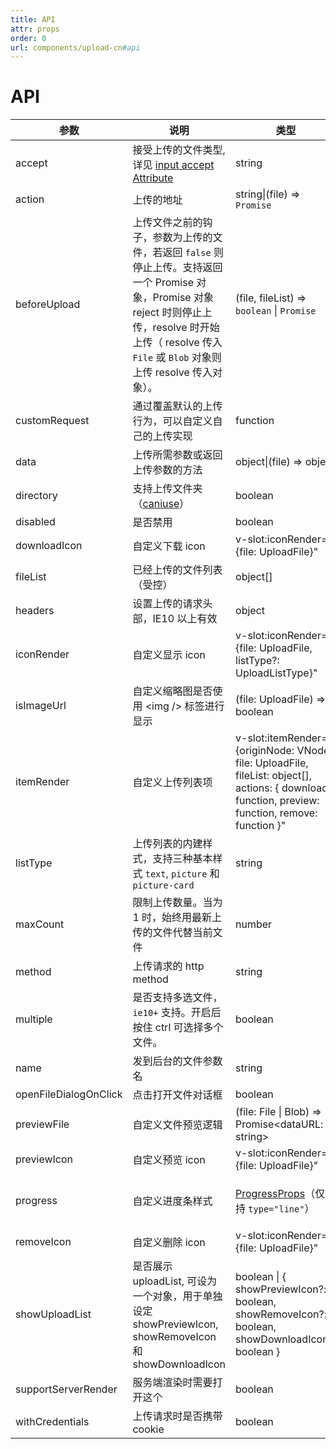 ```yaml
---
title: API
attr: props
order: 0
url: components/upload-cn#api
---
```


# API

| 参数 | 说明 | 类型 | 默认值 | 版本 |  |
| --- | --- | --- | --- | --- | --- |
| accept | 接受上传的文件类型, 详见 [input accept Attribute](https://developer.mozilla.org/en-US/docs/Web/HTML/Element/input/file#accept) | string | 无 |  |  |
| action | 上传的地址 | string\|(file) => `Promise` | 无 |  |  |
| beforeUpload | 上传文件之前的钩子，参数为上传的文件，若返回 `false` 则停止上传。支持返回一个 Promise 对象，Promise 对象 reject 时则停止上传，resolve 时开始上传（ resolve 传入 `File` 或 `Blob` 对象则上传 resolve 传入对象）。 | (file, fileList) => `boolean` \| `Promise` | 无 |  |
| customRequest | 通过覆盖默认的上传行为，可以自定义自己的上传实现 | function | 无 |  |  |
| data | 上传所需参数或返回上传参数的方法 | object\|(file) => object | 无 |  |  |
| directory | 支持上传文件夹（[caniuse](https://caniuse.com/#feat=input-file-directory)） | boolean | false | 3.0 |  |
| disabled | 是否禁用 | boolean | false |  |  |
| downloadIcon | 自定义下载 icon | v-slot:iconRender="{file: UploadFile}" | - | 3.0 |  |
| fileList | 已经上传的文件列表（受控） | object\[] | 无 |  |  |
| headers | 设置上传的请求头部，IE10 以上有效 | object | 无 |  |  |
| iconRender | 自定义显示 icon | v-slot:iconRender="{file: UploadFile, listType?: UploadListType}" | - | 3.0 |  |
| isImageUrl | 自定义缩略图是否使用 &lt;img /> 标签进行显示 | (file: UploadFile) => boolean | - | 3.0 |  |
| itemRender | 自定义上传列表项 | v-slot:itemRender="{originNode: VNode, file: UploadFile, fileList: object\[], actions: { download: function, preview: function, remove: function }" | - | 3.0 |  |
| listType | 上传列表的内建样式，支持三种基本样式 `text`, `picture` 和 `picture-card` | string | `text` |  |  |
| maxCount | 限制上传数量。当为 1 时，始终用最新上传的文件代替当前文件 | number | - | 3.0 |  |
| method | 上传请求的 http method | string | `post` | 1.5.0 |  |
| multiple | 是否支持多选文件，`ie10+` 支持。开启后按住 ctrl 可选择多个文件。 | boolean | false |  |  |
| name | 发到后台的文件参数名 | string | `file` |  |  |
| openFileDialogOnClick | 点击打开文件对话框 | boolean | true | 3.0 |  |
| previewFile | 自定义文件预览逻辑 | (file: File \| Blob) => Promise&lt;dataURL: string> | 无 | 1.5.0 |  |
| previewIcon | 自定义预览 icon | v-slot:iconRender="{file: UploadFile}" | - | 3.0 |  |
| progress | 自定义进度条样式 | [ProgressProps](https://www.antdv.com/components/progress/#api)（仅支持 `type="line"`） | { strokeWidth: 2, showInfo: false } | 3.0 |  |
| removeIcon | 自定义删除 icon | v-slot:iconRender="{file: UploadFile}" | - | 3.0 |  |
| showUploadList | 是否展示 uploadList, 可设为一个对象，用于单独设定 showPreviewIcon, showRemoveIcon 和 showDownloadIcon | boolean \| { showPreviewIcon?: boolean, showRemoveIcon?: boolean, showDownloadIcon?: boolean } | true | showDownloadIcon(3.0) |  |
| supportServerRender | 服务端渲染时需要打开这个 | boolean | false |  |  |
| withCredentials | 上传请求时是否携带 cookie | boolean | false |  |  |
